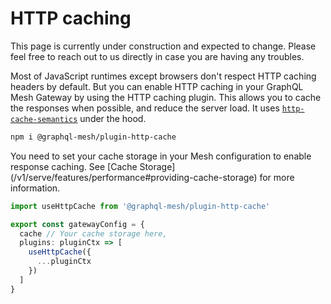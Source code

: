 
# HTTP caching

<Callout>
  This page is currently under construction and expected to change. Please feel free to reach out to
  us directly in case you are having any troubles.
</Callout>

Most of JavaScript runtimes except browsers don't respect HTTP caching headers by default. But you
can enable HTTP caching in your GraphQL Mesh Gateway by using the HTTP caching plugin. This allows
you to cache the responses when possible, and reduce the server load. It uses
[`http-cache-semantics`](https://www.npmjs.com/package/http-cache-semantics) under the hood.

```sh npm2yarn
npm i @graphql-mesh/plugin-http-cache
```

<Callout>
  You need to set your cache storage in your Mesh configuration to enable response caching. See
  [Cache Storage](/v1/serve/features/performance#providing-cache-storage) for more information.
</Callout>

```ts filename="mesh.config.ts"
import useHttpCache from '@graphql-mesh/plugin-http-cache'

export const gatewayConfig = {
  cache // Your cache storage here,
  plugins: pluginCtx => [
    useHttpCache({
      ...pluginCtx
    })
  ]
}
```
